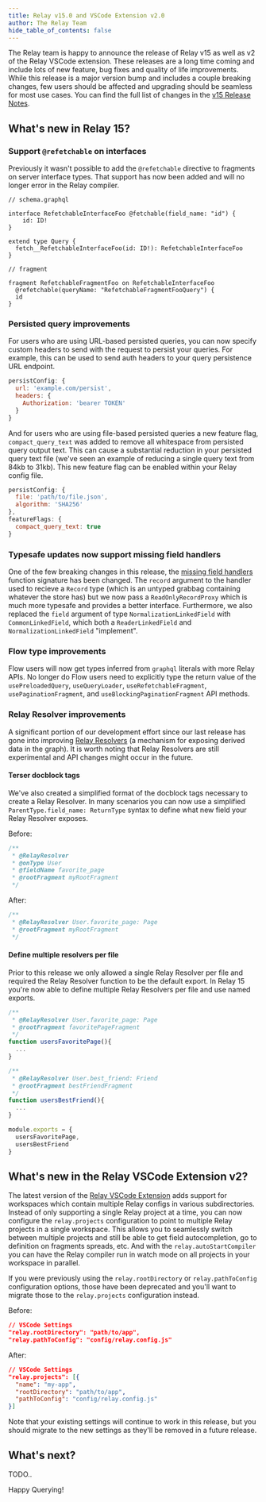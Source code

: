 ```yaml
---
title: Relay v15.0 and VSCode Extension v2.0
author: The Relay Team
hide_table_of_contents: false
---
```


The Relay team is happy to announce the release of Relay v15 as well as v2 of the Relay VSCode extension. These releases are a long time coming and include lots of new feature, bug fixes and quality of life improvements. While this release is a major version bump and includes a couple breaking changes, few users should be affected and upgrading should be seamless for most use cases. You can find the full list of changes in the [v15 Release Notes](https://github.com/facebook/relay/releases/tag/v15.0.0).

## What's new in Relay 15?

### Support `@refetchable` on interfaces

Previously it wasn't possible to add the `@refetchable` directive to fragments on server interface types. That support has now been added and will no longer error in the Relay compiler.

```
// schema.graphql

interface RefetchableInterfaceFoo @fetchable(field_name: "id") {
    id: ID!
}

extend type Query {
  fetch__RefetchableInterfaceFoo(id: ID!): RefetchableInterfaceFoo
}

// fragment

fragment RefetchableFragmentFoo on RefetchableInterfaceFoo
  @refetchable(queryName: "RefetchableFragmentFooQuery") {
  id
}
```

### Persisted query improvements

For users who are using URL-based persisted queries, you can now specify custom headers to send with the request to persist your queries. For example, this can be used to send auth headers to your query persistence URL endpoint.

```js
persistConfig: {
  url: 'example.com/persist',
  headers: {
    Authorization: 'bearer TOKEN'
  }
}
```

And for users who are using file-based persisted queries a new feature flag, `compact_query_text` was added to remove all whitespace from persisted query output text. This can cause a substantial reduction in your persisted query text file (we've seen an example of reducing a single query text from 84kb to 31kb). This new feature flag can be enabled within your Relay config file.

```js
persistConfig: {
  file: 'path/to/file.json',
  algorithm: 'SHA256'
},
featureFlags: {
  compact_query_text: true
}
```

### Typesafe updates now support missing field handlers

One of the few breaking changes in this release, the [missing field handlers](https://relay.dev/docs/guided-tour/reusing-cached-data/filling-in-missing-data) function signature has been changed. The `record` argument to the handler used to recieve a `Record` type (which is an untyped grabbag containing whatever the store has) but we now pass a `ReadOnlyRecordProxy` which is much more typesafe and provides a better interface. Furthermore, we also replaced the `field` argument of type `NormalizationLinkedField` with `CommonLinkedField`, which both a `ReaderLinkedField` and `NormalizationLinkedField` "implement".

### Flow type improvements

Flow users will now get types inferred from `graphql` literals with more Relay APIs. No longer do Flow users need to explicitly type the return value of the `usePreloadedQuery`, `useQueryLoader`, `useRefetchableFragment`, `usePaginationFragment`, and `useBlockingPaginationFragment` API methods.

### Relay Resolver improvements

A significant portion of our development effort since our last release has gone into improving [Relay Resolvers](https://relay.dev/docs/guides/relay-resolvers) (a mechanism for exposing derived data in the graph). It is worth noting that Relay Resolvers are still experimental and API changes might occur in the future.

#### Terser docblock tags

We've also created a simplified format of the docblock tags necessary to create a Relay Resolver. In many scenarios you can now use a simplified `ParentType.field_name: ReturnType` syntax to define what new field your Relay Resolver exposes.

Before:

```js
/**
 * @RelayResolver
 * @onType User
 * @fieldName favorite_page
 * @rootFragment myRootFragment
 */
```

After:

```js
/**
 * @RelayResolver User.favorite_page: Page
 * @rootFragment myRootFragment
 */
```

#### Define multiple resolvers per file

Prior to this release we only allowed a single Relay Resolver per file and required the Relay Resolver function to be the default export. In Relay 15 you're now able to define multiple Relay Resolvers per file and use named exports.

```js
/**
 * @RelayResolver User.favorite_page: Page
 * @rootFragment favoritePageFragment
 */
function usersFavoritePage(){
  ...
}

/**
 * @RelayResolver User.best_friend: Friend
 * @rootFragment bestFriendFragment
 */
function usersBestFriend(){
  ...
}

module.exports = {
  usersFavoritePage,
  usersBestFriend
}
```

## What's new in the Relay VSCode Extension v2?

The latest version of the [Relay VSCode Extension](https://marketplace.visualstudio.com/items?itemName=meta.relay) adds support for workspaces which contain multiple Relay configs in various subdirectories. Instead of only supporting a single Relay project at a time, you can now configure the `relay.projects` configuration to point to multiple Relay projects in a single workspace. This allows you to seamlessly switch between multiple projects and still be able to get field autocompletion, go to definition on fragments spreads, etc. And with the `relay.autoStartCompiler` you can have the Relay compiler run in watch mode on all projects in your workspace in parallel.

If you were previously using the `relay.rootDirectory` or `relay.pathToConfig` configuration options, those have been deprecated and you'll want to migrate those to the `relay.projects` configuration instead.

Before:

```json
// VSCode Settings
"relay.rootDirectory": "path/to/app",
"relay.pathToConfig": "config/relay.config.js"
```

After:

```json
// VSCode Settings
"relay.projects": [{
  "name": "my-app",
  "rootDirectory": "path/to/app",
  "pathToConfig": "config/relay.config.js"
}]
```

Note that your existing settings will continue to work in this release, but you should migrate to the new settings as they'll be removed in a future release.

## What's next?

TODO..

Happy Querying!
